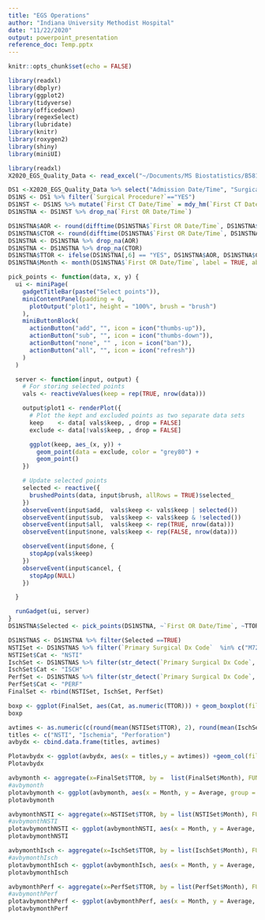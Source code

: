 ```yaml
---
title: "EGS Operations"
author: "Indiana University Methodist Hospital"
date: "11/22/2020"
output: powerpoint_presentation
reference_doc: Temp.pptx
---
```


```r
knitr::opts_chunk$set(echo = FALSE)
```


```r
library(readxl)
library(dbplyr)
library(ggplot2)
library(tidyverse)
library(officedown)
library(regexSelect)
library(lubridate)
library(knitr)
library(roxygen2)
library(shiny)
library(miniUI)
```

```r
library(readxl)
X2020_EGS_Quality_Data <- read_excel("~/Documents/MS Biostatistics/B581 Biostats Computing/Final Project/2020 EGS Quality Data.xlsx")

```

```r
DS1 <-X2020_EGS_Quality_Data %>% select("Admission Date/Time", "Surgical Procedure?", "First CT Date/Time", "First OR Date/Time", "Primary Surgical Dx Code", "Transfer in?")
DS1NS <- DS1 %>% filter(`Surgical Procedure?`=="YES")
DS1NST <- DS1NS %>% mutate(`First CT Date/Time` = mdy_hm(`First CT Date/Time`)) %>% mutate(`First OR Date/Time` = mdy_hm(`First OR Date/Time`))
DS1NSTNA <- DS1NST %>% drop_na(`First OR Date/Time`)
```

```r
DS1NSTNA$AOR <- round(difftime(DS1NSTNA$`First OR Date/Time`, DS1NSTNA$`Admission Date/Time`, units="hours"), 2)
DS1NSTNA$CTOR <- round(difftime(DS1NSTNA$`First OR Date/Time`, DS1NSTNA$`First CT Date/Time`, units="hours"), 2)
DS1NSTNA <- DS1NSTNA %>% drop_na(AOR)
DS1NSTNA <- DS1NSTNA %>% drop_na(CTOR)
DS1NSTNA$TTOR <- ifelse(DS1NSTNA[,6] == "YES", DS1NSTNA$AOR, DS1NSTNA$CTOR)
DS1NSTNA$Month <- month(DS1NSTNA$`First OR Date/Time`, label = TRUE, abbr = FALSE)
```


```r
pick_points <- function(data, x, y) {
  ui <- miniPage(
    gadgetTitleBar(paste("Select points")),
    miniContentPanel(padding = 0,
      plotOutput("plot1", height = "100%", brush = "brush")
    ),
    miniButtonBlock(
      actionButton("add", "", icon = icon("thumbs-up")),
      actionButton("sub", "", icon = icon("thumbs-down")),
      actionButton("none", "" , icon = icon("ban")),
      actionButton("all", "", icon = icon("refresh"))
    )
  )

  server <- function(input, output) {
    # For storing selected points
    vals <- reactiveValues(keep = rep(TRUE, nrow(data)))

    output$plot1 <- renderPlot({
      # Plot the kept and excluded points as two separate data sets
      keep    <- data[ vals$keep, , drop = FALSE]
      exclude <- data[!vals$keep, , drop = FALSE]

      ggplot(keep, aes_(x, y)) +
        geom_point(data = exclude, color = "grey80") +
        geom_point()
    })

    # Update selected points
    selected <- reactive({
      brushedPoints(data, input$brush, allRows = TRUE)$selected_
    })
    observeEvent(input$add,  vals$keep <- vals$keep | selected())
    observeEvent(input$sub,  vals$keep <- vals$keep & !selected())
    observeEvent(input$all,  vals$keep <- rep(TRUE, nrow(data)))
    observeEvent(input$none, vals$keep <- rep(FALSE, nrow(data)))

    observeEvent(input$done, {
      stopApp(vals$keep)
    })
    observeEvent(input$cancel, {
      stopApp(NULL)
    })

  }

  runGadget(ui, server)
}
DS1NSTNA$Selected <- pick_points(DS1NSTNA, ~`First OR Date/Time`, ~TTOR)
```

```r
DS1NSTNAS <- DS1NSTNA %>% filter(Selected ==TRUE)
NSTISet <- DS1NSTNAS %>% filter(`Primary Surgical Dx Code`  %in% c("M72.6", "N49.3"))
NSTISet$Cat <- "NSTI"
IschSet <- DS1NSTNAS %>% filter(str_detect(`Primary Surgical Dx Code`, "^K55"))
IschSet$Cat <- "ISCH"
PerfSet <- DS1NSTNAS %>% filter(str_detect(`Primary Surgical Dx Code`, "^K63|K25|K26|K57"))
PerfSet$Cat <- "PERF"
FinalSet <- rbind(NSTISet, IschSet, PerfSet)

```


```r
boxp <- ggplot(FinalSet, aes(Cat, as.numeric(TTOR))) + geom_boxplot(fill="steelblue", outlier.shape = NA) + labs(title = "Time to OR by Diagnosis", x= "Diagnosis", y= "Time to OR in Hours") + theme_light() + theme(plot.title = element_text(hjust = 0.5)) + geom_jitter(width=0.05, color = "red") 
boxp
```

```r
avtimes <- as.numeric(c(round(mean(NSTISet$TTOR), 2), round(mean(IschSet$TTOR), 2), round(mean(PerfSet$TTOR),2)))
titles <- c("NSTI", "Ischemia", "Perforation")
avbydx <- cbind.data.frame(titles, avtimes)

Plotavbydx <- ggplot(avbydx, aes(x = titles,y = avtimes)) +geom_col(fill="steelblue") + labs(title = "YTD Average Time to OR", x= "Diagnosis", y= "Time to OR in Hours") + theme(plot.title = element_text(hjust = 0.5)) + geom_text(aes(label=avtimes), vjust=-0.3, size=3.5)+ theme_minimal() + theme(plot.title = element_text(hjust = 0.5))
Plotavbydx

```

```r
avbymonth <- aggregate(x=FinalSet$TTOR, by =  list(FinalSet$Month), FUN = mean) %>% rename(Month=Group.1, Average = `Transfer in?`)
#avbymonth
plotavbymonth <- ggplot(avbymonth, aes(x = Month, y = Average, group = 1, label = round(Average, digits = 2))) + geom_line(color="red", size=1.2) + geom_point(color = "blue", size = 2) + labs(title = "Average Time to OR by Month", y= "Time to OR in Hours") +  theme_minimal() + theme(plot.title = element_text(hjust = 0.5)) + geom_text(nudge_x=0, nudge_y = .5)
plotavbymonth
```

```r
avbymonthNSTI <- aggregate(x=NSTISet$TTOR, by = list(NSTISet$Month), FUN = mean) %>% rename(Month=Group.1, Average = `Transfer in?`)
#avbymonthNSTI
plotavbymonthNSTI <- ggplot(avbymonthNSTI, aes(x = Month, y = Average, group = 1, label = round(Average, digits = 2))) + geom_line(color="green", size=1.2) + geom_point(color = "blue", size = 2) + labs(title = "Average Time to OR by Month for NSTI", y= "Time to OR in Hours") + theme_minimal() + theme(plot.title = element_text(hjust = 0.5)) + geom_text(nudge_x=-0.2)
plotavbymonthNSTI

```
```r
avbymonthIsch <- aggregate(x=IschSet$TTOR, by = list(IschSet$Month), FUN = mean) %>% rename(Month=Group.1, Average = `Transfer in?`)
#avbymonthIsch
plotavbymonthIsch <- ggplot(avbymonthIsch, aes(x = Month, y = Average, group = 1, label = round(Average, digits = 2))) + geom_line(color="green", size=1.2) + geom_point(color = "blue", size = 2) + labs(title = "Average Time to OR by Month for Ischemia", y= "Time to OR in Hours") + theme_minimal() + theme(plot.title = element_text(hjust = 0.5)) + geom_text(nudge_x=-0.2)
plotavbymonthIsch

```
```r
avbymonthPerf <- aggregate(x=PerfSet$TTOR, by = list(PerfSet$Month), FUN = mean) %>% rename(Month=Group.1, Average = `Transfer in?`)
#avbymonthPerf
plotavbymonthPerf <- ggplot(avbymonthPerf, aes(x = Month, y = Average, group = 1, label = round(Average, digits = 2))) + geom_line(color="green", size=1.2) + geom_point(color = "blue", size = 2) + labs(title = "Average Time to OR by Month for Perforations", y= "Time to OR in Hours") + theme_minimal() + theme(plot.title = element_text(hjust = 0.5)) + geom_text(nudge_x=-0.2)
plotavbymonthPerf
```

